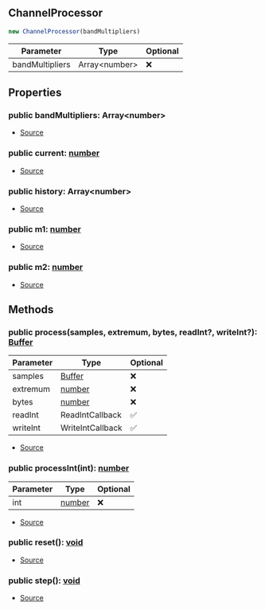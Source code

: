 ## ChannelProcessor


```typescript
new ChannelProcessor(bandMultipliers)
```
| Parameter | Type | Optional |
| ----------- | ----------- | ----------- |
| bandMultipliers | Array\<number> | ❌ |


## Properties
### public bandMultipliers: Array\<number>
- [Source](https://github.com/Androz2091/discord-player/blob/cb6c009/packages/equalizer/src/equalizer/ChannelProcessor.ts#L8)
### public current: [number](https://developer.mozilla.org/en-US/docs/Web/JavaScript/Reference/Global_Objects/Number)
- [Source](https://github.com/Androz2091/discord-player/blob/cb6c009/packages/equalizer/src/equalizer/ChannelProcessor.ts#L9)
### public history: Array\<number>
- [Source](https://github.com/Androz2091/discord-player/blob/cb6c009/packages/equalizer/src/equalizer/ChannelProcessor.ts#L7)
### public m1: [number](https://developer.mozilla.org/en-US/docs/Web/JavaScript/Reference/Global_Objects/Number)
- [Source](https://github.com/Androz2091/discord-player/blob/cb6c009/packages/equalizer/src/equalizer/ChannelProcessor.ts#L10)
### public m2: [number](https://developer.mozilla.org/en-US/docs/Web/JavaScript/Reference/Global_Objects/Number)
- [Source](https://github.com/Androz2091/discord-player/blob/cb6c009/packages/equalizer/src/equalizer/ChannelProcessor.ts#L11)

## Methods
### public process(samples, extremum, bytes, readInt?, writeInt?): [Buffer](https://nodejs.org/dist/latest/docs/api/buffer.html#buffer_class_buffer)
| Parameter | Type | Optional |
| ----------- | ----------- | ----------- |
| samples | [Buffer](https://nodejs.org/dist/latest/docs/api/buffer.html#buffer_class_buffer) | ❌ |
| extremum | [number](https://developer.mozilla.org/en-US/docs/Web/JavaScript/Reference/Global_Objects/Number) | ❌ |
| bytes | [number](https://developer.mozilla.org/en-US/docs/Web/JavaScript/Reference/Global_Objects/Number) | ❌ |
| readInt | ReadIntCallback | ✅ |
| writeInt | WriteIntCallback | ✅ |


- [Source](https://github.com/Androz2091/discord-player/blob/cb6c009/packages/equalizer/src/equalizer/ChannelProcessor.ts#L43)
### public processInt(int): [number](https://developer.mozilla.org/en-US/docs/Web/JavaScript/Reference/Global_Objects/Number)
| Parameter | Type | Optional |
| ----------- | ----------- | ----------- |
| int | [number](https://developer.mozilla.org/en-US/docs/Web/JavaScript/Reference/Global_Objects/Number) | ❌ |


- [Source](https://github.com/Androz2091/discord-player/blob/cb6c009/packages/equalizer/src/equalizer/ChannelProcessor.ts#L21)
### public reset(): [void](https://developer.mozilla.org/en-US/docs/Web/JavaScript/Reference/Global_Objects/undefined)
- [Source](https://github.com/Androz2091/discord-player/blob/cb6c009/packages/equalizer/src/equalizer/ChannelProcessor.ts#L72)
### public step(): [void](https://developer.mozilla.org/en-US/docs/Web/JavaScript/Reference/Global_Objects/undefined)
- [Source](https://github.com/Androz2091/discord-player/blob/cb6c009/packages/equalizer/src/equalizer/ChannelProcessor.ts#L58)
